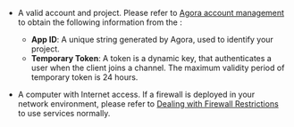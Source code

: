 
<Windows />
<Android />
<Ios />
<MacOS />
<Web />
<ReactNative />
<ReactJS />
<Electron/>
<Flutter />
<Unity />
<Unreal/>

- A valid <Vg k="COMPANY" /> account and project. Please refer to [Agora account management](../get-started/manage-agora-account) to obtain the following information from the <Vg k="CONSOLE"/>:
    - **App ID**: A unique string generated by Agora, used to identify your project.
    - **Temporary Token**: A token is a dynamic key, that authenticates a user when the client joins a channel. The maximum validity period of temporary token is 24 hours.

- A computer with Internet access. If a firewall is deployed in your network environment, please refer to [Dealing with Firewall Restrictions](../develop/cloud-proxy) to use <Vg k="COMPANY" /> services normally.
